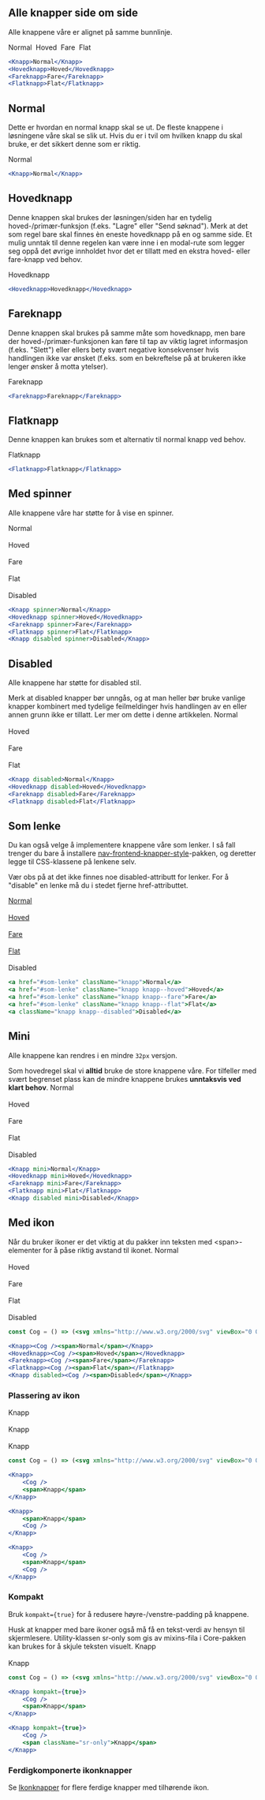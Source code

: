 
## Alle knapper side om side

Alle knappene våre er alignet på samme bunnlinje.

<Example>
    <Knapp>Normal</Knapp>&nbsp;
    <Hovedknapp>Hoved</Hovedknapp>&nbsp;
    <Fareknapp>Fare</Fareknapp>&nbsp;
    <Flatknapp>Flat</Flatknapp>
</Example>

```jsx
<Knapp>Normal</Knapp>
<Hovedknapp>Hoved</Hovedknapp>
<Fareknapp>Fare</Fareknapp>
<Flatknapp>Flat</Flatknapp>
```

## Normal

Dette er hvordan en normal knapp skal se ut. De fleste knappene i løsningene våre skal se 
slik ut. Hvis du er i tvil om hvilken knapp du skal bruke, er det sikkert denne som er 
riktig.

<Example>
    <Knapp>Normal</Knapp>
</Example>

```jsx
<Knapp>Normal</Knapp>
```

## Hovedknapp

Denne knappen skal brukes der løsningen/siden har en tydelig hoved-/primær-funksjon (f.eks. 
"Lagre" eller "Send søknad"). Merk at det som regel bare skal finnes èn eneste hovedknapp 
på en og samme side. Et mulig unntak til denne regelen kan være inne i en modal-rute som 
legger seg oppå det øvrige innholdet hvor det er tillatt med en ekstra hoved- eller 
fare-knapp ved behov.

<Example>
    <Hovedknapp>Hovedknapp</Hovedknapp>
</Example>

```jsx
<Hovedknapp>Hovedknapp</Hovedknapp>
```

## Fareknapp

Denne knappen skal brukes på samme måte som hovedknapp, men bare der hoved-/primær-funksjonen
kan føre til tap av viktig lagret informasjon (f.eks. "Slett") eller ellers bety svært negative
konsekvenser hvis handlingen ikke var ønsket (f.eks. som en bekreftelse på at brukeren ikke lenger
ønsker å motta ytelser).

<Example>
    <Fareknapp>Fareknapp</Fareknapp>
</Example>

```jsx
<Fareknapp>Fareknapp</Fareknapp>
```

## Flatknapp

Denne knappen kan brukes som et alternativ til normal knapp ved behov.

<Example>
    <Flatknapp>Flatknapp</Flatknapp>
</Example>

```jsx
<Flatknapp>Flatknapp</Flatknapp>
```

## Med spinner

Alle knappene våre har støtte for å vise en spinner.

<Example>
    <Knapp spinner>Normal</Knapp><br/><br/>
    <Hovedknapp spinner>Hoved</Hovedknapp><br/><br/>
    <Fareknapp spinner>Fare</Fareknapp><br/><br/>
    <Flatknapp spinner>Flat</Flatknapp><br/><br/>
    <Knapp disabled spinner>Disabled</Knapp>
</Example>

```jsx
<Knapp spinner>Normal</Knapp>
<Hovedknapp spinner>Hoved</Hovedknapp>
<Fareknapp spinner>Fare</Fareknapp>
<Flatknapp spinner>Flat</Flatknapp>
<Knapp disabled spinner>Disabled</Knapp>
```

## Disabled

Alle knappene har støtte for disabled stil.

<Alertstripe type="advarsel">
    Merk at disabled knapper bør unngås, og at man heller bør bruke vanlige knapper
    kombinert med tydelige feilmeldinger hvis handlingen av en eller annen grunn ikke er
    tillatt. Ler mer om dette i <Lenke href="https://axesslab.com/disabled-buttons-suck/">denne artikkelen</Lenke>.
</Alertstripe>

<Example>
    <Knapp disabled>Normal</Knapp><br/><br/>
    <Hovedknapp disabled>Hoved</Hovedknapp><br/><br/>
    <Fareknapp disabled>Fare</Fareknapp><br/><br/>
    <Flatknapp disabled>Flat</Flatknapp>
</Example>

```jsx
<Knapp disabled>Normal</Knapp>
<Hovedknapp disabled>Hoved</Hovedknapp>
<Fareknapp disabled>Fare</Fareknapp>
<Flatknapp disabled>Flat</Flatknapp>
```

## Som lenke

Du kan også velge å implementere knappene våre som lenker. I så fall trenger du bare å installere [nav-frontend-knapper-style](https://www.npmjs.com/package/nav-frontend-knapper-style)-pakken, og deretter legge til CSS-klassene på lenkene selv.

<Alertstripe type="info">Vær obs på at det ikke finnes noe <InlineCode>disabled</InlineCode>-attributt for lenker. For å "disable" en lenke må du i stedet fjerne <InlineCode>href</InlineCode>-attributtet.</Alertstripe>

<Example>
    <a href="#som-lenke" className="knapp">Normal</a><br/><br/>
    <a href="#som-lenke" className="knapp knapp--hoved">Hoved</a><br/><br/>
    <a href="#som-lenke" className="knapp knapp--fare">Fare</a><br/><br/>
    <a href="#som-lenke" className="knapp knapp--flat">Flat</a><br/><br/>
    <a className="knapp knapp--disabled">Disabled</a>
</Example>

```jsx
<a href="#som-lenke" className="knapp">Normal</a>
<a href="#som-lenke" className="knapp knapp--hoved">Hoved</a>
<a href="#som-lenke" className="knapp knapp--fare">Fare</a>
<a href="#som-lenke" className="knapp knapp--flat">Flat</a>
<a className="knapp knapp--disabled">Disabled</a>
```

## Mini

Alle knappene kan rendres i en mindre `32px` versjon.

<Alertstripe type="advarsel">
    Som hovedregel skal vi <strong>alltid</strong> bruke de store knappene våre. For tilfeller med svært 
    begrenset plass kan de mindre
    knappene brukes <strong>unntaksvis ved klart behov</strong>.
</Alertstripe>

<Example>
    <Knapp mini>Normal</Knapp><br/><br/>
    <Hovedknapp mini>Hoved</Hovedknapp><br/><br/>
    <Fareknapp mini>Fare</Fareknapp><br/><br/>
    <Flatknapp mini>Flat</Flatknapp><br/><br/>
    <Knapp disabled mini>Disabled</Knapp>
</Example>

```jsx
<Knapp mini>Normal</Knapp>
<Hovedknapp mini>Hoved</Hovedknapp>
<Fareknapp mini>Fare</Fareknapp>
<Flatknapp mini>Flat</Flatknapp>
<Knapp disabled mini>Disabled</Knapp>
```

## Med ikon

<Alertstripe type="info">
    Når du bruker ikoner er det viktig at du pakker inn teksten med <InlineCode>&lt;span&gt;</InlineCode>-elementer for å påse riktig avstand til ikonet.
</Alertstripe>

<Example>
    <Knapp><Cog /><span>Normal</span></Knapp><br/><br/>
    <Hovedknapp><Cog /><span>Hoved</span></Hovedknapp><br/><br/>
    <Fareknapp><Cog /><span>Fare</span></Fareknapp><br/><br/>
    <Flatknapp><Cog /><span>Flat</span></Flatknapp><br/><br/>
    <Knapp disabled><Cog /><span>Disabled</span></Knapp>
</Example>

```jsx
const Cog = () => (<svg xmlns="http://www.w3.org/2000/svg" viewBox="0 0 24 24"><path d="M23.5 10h-2.854c-.2-.79-.454-1.667-.778-2.332L21.9 5.636a.498.498 0 0 0 0-.708l-2.83-2.826a.499.499 0 0 0-.707 0l-2.032 2.031c-.665-.324-1.542-.578-2.331-.777V.5a.5.5 0 0 0-.5-.5h-3a.5.5 0 0 0-.5.5v2.856c-.789.199-1.666.453-2.331.777L5.637 2.102a.499.499 0 0 0-.707 0L2.101 4.929a.5.5 0 0 0 0 .707l2.033 2.033c-.323.662-.578 1.54-.779 2.331H.5a.5.5 0 0 0-.5.5v3a.5.5 0 0 0 .5.5h2.855c.2.791.455 1.668.778 2.331L2.1 18.364a.5.5 0 0 0 0 .708L4.93 21.9c.188.188.52.188.707 0l2.032-2.032c.663.322 1.54.577 2.331.778V23.5a.5.5 0 0 0 .5.5h3a.5.5 0 0 0 .5-.5v-2.854c.791-.201 1.668-.456 2.331-.778l2.034 2.032a.5.5 0 0 0 .707 0l2.827-2.828a.499.499 0 0 0 0-.707l-2.032-2.033c.323-.663.578-1.54.778-2.331H23.5a.5.5 0 0 0 .5-.5v-3a.5.5 0 0 0-.5-.501zM12 16c-2.205 0-4-1.795-4-4s1.795-4 4-4c2.206 0 4 1.795 4 4s-1.794 4-4 4z"/></svg>);

<Knapp><Cog /><span>Normal</span></Knapp>
<Hovedknapp><Cog /><span>Hoved</span></Hovedknapp>
<Fareknapp><Cog /><span>Fare</span></Fareknapp>
<Flatknapp><Cog /><span>Flat</span></Flatknapp>
<Knapp disabled><Cog /><span>Disabled</span></Knapp>
```

### Plassering av ikon

<Example>
    <Knapp><Cog /><span>Knapp</span></Knapp><br/><br/>
    <Knapp><span>Knapp</span><Cog /></Knapp><br/><br/>
    <Knapp><Cog /><span>Knapp</span><Cog /></Knapp>
</Example>

```jsx
const Cog = () => (<svg xmlns="http://www.w3.org/2000/svg" viewBox="0 0 24 24"><path d="M23.5 10h-2.854c-.2-.79-.454-1.667-.778-2.332L21.9 5.636a.498.498 0 0 0 0-.708l-2.83-2.826a.499.499 0 0 0-.707 0l-2.032 2.031c-.665-.324-1.542-.578-2.331-.777V.5a.5.5 0 0 0-.5-.5h-3a.5.5 0 0 0-.5.5v2.856c-.789.199-1.666.453-2.331.777L5.637 2.102a.499.499 0 0 0-.707 0L2.101 4.929a.5.5 0 0 0 0 .707l2.033 2.033c-.323.662-.578 1.54-.779 2.331H.5a.5.5 0 0 0-.5.5v3a.5.5 0 0 0 .5.5h2.855c.2.791.455 1.668.778 2.331L2.1 18.364a.5.5 0 0 0 0 .708L4.93 21.9c.188.188.52.188.707 0l2.032-2.032c.663.322 1.54.577 2.331.778V23.5a.5.5 0 0 0 .5.5h3a.5.5 0 0 0 .5-.5v-2.854c.791-.201 1.668-.456 2.331-.778l2.034 2.032a.5.5 0 0 0 .707 0l2.827-2.828a.499.499 0 0 0 0-.707l-2.032-2.033c.323-.663.578-1.54.778-2.331H23.5a.5.5 0 0 0 .5-.5v-3a.5.5 0 0 0-.5-.501zM12 16c-2.205 0-4-1.795-4-4s1.795-4 4-4c2.206 0 4 1.795 4 4s-1.794 4-4 4z"/></svg>);

<Knapp>
    <Cog />
    <span>Knapp</span>
</Knapp>

<Knapp>
    <span>Knapp</span>
    <Cog />
</Knapp>

<Knapp>
    <Cog />
    <span>Knapp</span>
    <Cog />
</Knapp>
```

### Kompakt

Bruk `kompakt={true}` for å redusere høyre-/venstre-padding på knappene.

<Alertstripe type="advarsel">
    Husk at knapper med bare ikoner også må få en tekst-verdi av hensyn til skjermlesere. Utility-klassen <InlineCode>sr-only</InlineCode> som gis av <Lenke href="https://github.com/navikt/nav-frontend-moduler/blob/master/packages/node_modules/nav-frontend-core/less/_mixins.less">mixins-fila i Core-pakken</Lenke> kan brukes for å skjule teksten visuelt.
</Alertstripe>

<Example>
    <Knapp kompakt={true}><Cog /><span>Knapp</span></Knapp><br/><br/>
    <Knapp kompakt={true}><Cog /><span className="sr-only">Knapp</span></Knapp>
</Example>

```jsx
const Cog = () => (<svg xmlns="http://www.w3.org/2000/svg" viewBox="0 0 24 24"><path d="M23.5 10h-2.854c-.2-.79-.454-1.667-.778-2.332L21.9 5.636a.498.498 0 0 0 0-.708l-2.83-2.826a.499.499 0 0 0-.707 0l-2.032 2.031c-.665-.324-1.542-.578-2.331-.777V.5a.5.5 0 0 0-.5-.5h-3a.5.5 0 0 0-.5.5v2.856c-.789.199-1.666.453-2.331.777L5.637 2.102a.499.499 0 0 0-.707 0L2.101 4.929a.5.5 0 0 0 0 .707l2.033 2.033c-.323.662-.578 1.54-.779 2.331H.5a.5.5 0 0 0-.5.5v3a.5.5 0 0 0 .5.5h2.855c.2.791.455 1.668.778 2.331L2.1 18.364a.5.5 0 0 0 0 .708L4.93 21.9c.188.188.52.188.707 0l2.032-2.032c.663.322 1.54.577 2.331.778V23.5a.5.5 0 0 0 .5.5h3a.5.5 0 0 0 .5-.5v-2.854c.791-.201 1.668-.456 2.331-.778l2.034 2.032a.5.5 0 0 0 .707 0l2.827-2.828a.499.499 0 0 0 0-.707l-2.032-2.033c.323-.663.578-1.54.778-2.331H23.5a.5.5 0 0 0 .5-.5v-3a.5.5 0 0 0-.5-.501zM12 16c-2.205 0-4-1.795-4-4s1.795-4 4-4c2.206 0 4 1.795 4 4s-1.794 4-4 4z"/></svg>);

<Knapp kompakt={true}>
    <Cog />
    <span>Knapp</span>
</Knapp>

<Knapp kompakt={true}>
    <Cog />
    <span className="sr-only">Knapp</span>
</Knapp>
```

### Ferdigkomponerte ikonknapper

Se [Ikonknapper](/components/ikonknapper) for flere ferdige knapper med tilhørende ikon.